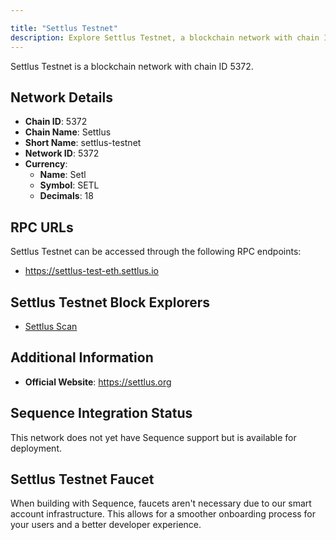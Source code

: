 ```yaml
---

title: "Settlus Testnet"
description: Explore Settlus Testnet, a blockchain network with chain ID 5372. Learn about its native currency, Setl, and how to interact with the network.
---
```




Settlus Testnet is a blockchain network with chain ID 5372.

## Network Details

- **Chain ID**: 5372
- **Chain Name**: Settlus
- **Short Name**: settlus-testnet
- **Network ID**: 5372
- **Currency**: 
  - **Name**: Setl
  - **Symbol**: SETL
  - **Decimals**: 18

## RPC URLs

Settlus Testnet can be accessed through the following RPC endpoints:

- https://settlus-test-eth.settlus.io

## Settlus Testnet Block Explorers

- [Settlus Scan](https://testnet.settlus.network)

## Additional Information

- **Official Website**: https://settlus.org

## Sequence Integration Status

This network does not yet have Sequence support but is available for deployment.

## Settlus Testnet Faucet

When building with Sequence, faucets aren't necessary due to our smart account infrastructure. This allows for a smoother onboarding process for your users and a better developer experience.
